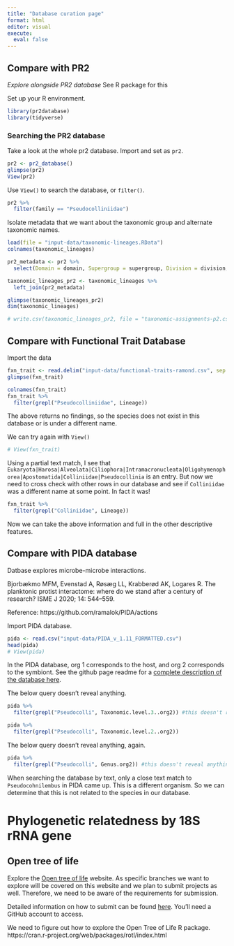 ```yaml
---
title: "Database curation page"
format: html
editor: visual
execute:
  eval: false
---
```


## Compare with PR2

*Explore alongside PR2 database* See R package for this

Set up your R environment.

```r
library(pr2database)
library(tidyverse)
```

### Searching the PR2 database

Take a look at the whole pr2 database. Import and set as `pr2`.

```r
pr2 <- pr2_database()
glimpse(pr2)
View(pr2)
```

Use `View()` to search the database, or `filter()`.

```r
pr2 %>% 
  filter(family == "Pseudocolliniidae")
```

Isolate metadata that we want about the taxonomic group and alternate taxonomic names.

```r
load(file = "input-data/taxonomic-lineages.RData")
colnames(taxonomic_lineages)
```

```r
pr2_metadata <- pr2 %>% 
  select(Domain = domain, Supergroup = supergroup, Division = division, Phylum = subdivision, Class = class, Order = order, Family = family, Genus = genus, Species = species, gb_taxonomy, metadata_remark, eukribo_UniEuk_taxonomy_string, silva_taxonomy, species_url)
```

```r
taxonomic_lineages_pr2 <- taxonomic_lineages %>% 
  left_join(pr2_metadata)
```

```r
glimpse(taxonomic_lineages_pr2)
dim(taxonomic_lineages)
```

```r
# write.csv(taxonomic_lineages_pr2, file = "taxonomic-assignments-p2.csv")
```

## Compare with Functional Trait Database

Import the data

```r
fxn_trait <- read.delim("input-data/functional-traits-ramond.csv", sep = ";")
glimpse(fxn_trait)
```

```r
colnames(fxn_trait)
fxn_trait %>% 
  filter(grepl("Pseudocolliniidae", Lineage))
```

The above returns no findings, so the species does not exist in this database or is under a different name.

We can try again with `View()`

```r
# View(fxn_trait)
```

Using a partial text match, I see that `Eukaryota|Harosa|Alveolata|Ciliophora|Intramacronucleata|Oligohymenophorea|Apostomatida|Colliniidae|Pseudocollinia` is an entry. But now we need to cross check with other rows in our database and see if `Colliniidae` was a different name at some point. In fact it was!

```r
fxn_trait %>% 
  filter(grepl("Colliniidae", Lineage))
```

Now we can take the above information and full in the other descriptive features.

## Compare with PIDA database

Datbase explores microbe-microbe interactions.

Bjorbækmo MFM, Evenstad A, Røsæg LL, Krabberød AK, Logares R. The planktonic protist interactome: where do we stand after a century of research? ISME J 2020; 14: 544--559.

Reference: https://github.com/ramalok/PIDA/actions

Import PIDA database.

```r
pida <- read.csv("input-data/PIDA_v_1.11_FORMATTED.csv")
head(pida)
# View(pida)
```

In the PIDA database, org 1 corresponds to the host, and org 2 corresponds to the symbiont. See the github page readme for a [complete description of the database here](https://github.com/ramalok/PIDA?tab=readme-ov-file#columns-).

The below query doesn't reveal anything.

```r
pida %>% 
  filter(grepl("Pseudocolli", Taxonomic.level.3..org2)) #this doesn't reveal anything.

pida %>% 
  filter(grepl("Pseudocolli", Taxonomic.level.2..org2))
```

The below query doesn't reveal anything, again.

```r
pida %>% 
  filter(grepl("Pseudocolli", Genus.org2)) #this doesn't reveal anything.
```

When searching the database by text, only a close text match to `Pseudocohnilembus` in PIDA came up. This is a different organism. So we can determine that this is not related to the species in our database.

# Phylogenetic relatedness by 18S rRNA gene

## Open tree of life

Explore the [Open tree of life](https://tree.opentreeoflife.org/opentree/argus/opentree14.9@ott93302) website. As specific branches we want to explore will be covered on this website and we plan to submit projects as well. Therefore, we need to be aware of the requirements for submission.

Detailed information on how to submit can be found [here](https://github.com/OpenTreeOfLife/opentree/wiki/Submitting-phylogenies-to-Open-Tree-of-Life). You'll need a GitHub account to access.

We need to figure out how to explore the Open Tree of Life R package. https://cran.r-project.org/web/packages/rotl/index.html
